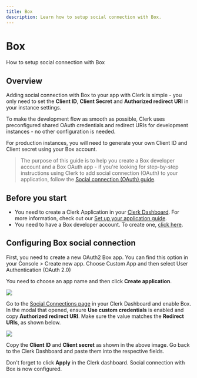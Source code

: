 ```yaml
---
title: Box
description: Learn how to setup social connection with Box.
---
```


# Box

How to setup social connection with Box

## Overview

Adding social connection with Box to your app with Clerk is simple - you only need to set the **Client ID**, **Client Secret** and **Authorized redirect URI** in your instance settings.

To make the development flow as smooth as possible, Clerk uses preconfigured shared OAuth credentials and redirect URIs for development instances - no other configuration is needed.

For production instances, you will need to generate your own Client ID and Client secret using your Box account.

> The purpose of this guide is to help you create a Box developer account and a Box OAuth app - if you're looking for step-by-step instructions using Clerk to add social connection (OAuth) to your application, follow the [Social connection (OAuth) guide](https://clerk.com/docs/authentication/social-connections-oauth).

## Before you start

- You need to create a Clerk Application in your [Clerk Dashboard](https://dashboard.clerk.dev/). For more information, check out our [Set up your application guide](/get-started/setup-clerk).
- You need to have a Box developer account. To create one, [click here](https://developer.box.com/).

## Configuring Box social connection

First, you need to create a new OAuth2 Box app. You can find this option in your Console > Create new app. Choose Custom App and then select User Authentication (OAuth 2.0)

You need to choose an app name and then click **Create application**.

![](/docs/images/authentication-providers/box/b35c9fd411af0c222b38b4ae331475b295948e12-1920x821.png)

Go to the [Social Connections page](https://dashboard.clerk.dev/last-active?path=authentication/social) in your Clerk Dashboard and enable Box. In the modal that opened, ensure **Use custom credentials** is enabled and copy **Authorized redirect URI**. Make sure the value matches the **Redirect URIs**, as shown below.

![](/docs/images/authentication-providers/box/482c77fbef65ec039e500b0fb11367466a6e26a0-1916x820.png)

Copy the **Client ID** and **Client secret** as shown in the above image. Go back to the Clerk Dashboard and paste them into the respective fields.

Don't forget to click **Apply** in the Clerk dashboard. Social connection with Box is now configured.

